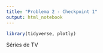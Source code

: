 ```yaml
---
title: "Problema 2 - Checkpoint 1"
output: html_notebook
---
```


```r
library(tidyverse, plotly)
```

Séries de TV 